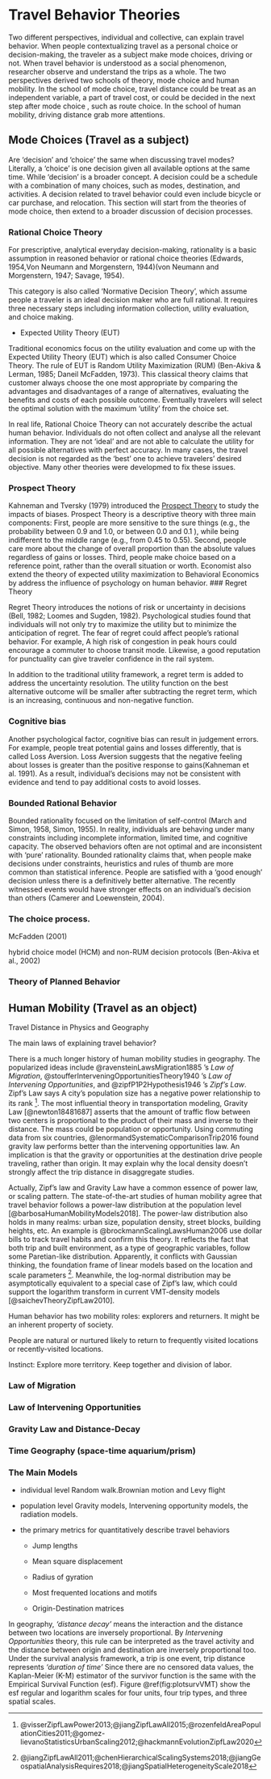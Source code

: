 # Travel Behavior Theories

Two different perspectives, individual and collective, can explain travel behavior.
When people contextualizing travel as a personal choice or decision-making, the traveler as a subject make mode choices, driving or not.
When travel behavior is understood as a social phenomenon, researcher observe and understand the trips as a whole.
The two perspectives derived two schools of theory, mode choice and human mobility.
In the school of mode choice, travel distance could be treat as an independent variable, a part of travel cost, or could be decided in the next step after mode choice , such as route choice.
In the school of human mobility, driving distance grab more attentions.


## Mode Choices (Travel as a subject)

Are 'decision' and 'choice' the same when discussing travel modes?
Literally, a 'choice' is one decision given all available options at the same time. While 'decision' is a broader concept. A decision could be a schedule with a combination of many choices, such as modes, destination, and activities. A decision related to travel behavior could even include bicycle or car purchase, and relocation.
This section will start from the theories of mode choice, then extend to a broader discussion of decision processes.

### Rational Choice Theory

For prescriptive, analytical everyday decision-making, rationality is a basic assumption in reasoned behavior or rational choice theories (Edwards, 1954,Von Neumann and Morgenstern, 1944)(von Neumann and Morgenstern, 1947; Savage, 1954).

This category is also called 'Normative Decision Theory', which assume people a traveler is an ideal decision maker who are full rational.
It requires three necessary steps including information collection, utility evaluation, and choice making.

- Expected Utility Theory (EUT)

Traditional economics focus on the utility evaluation and come up with the Expected Utility Theory (EUT) which is also called Consumer Choice Theory.
The rule of EUT is Random Utility Maximization (RUM) (Ben-Akiva & Lerman, 1985; Daneil McFadden, 1973).
This classical theory claims that customer always choose the one most appropriate by comparing the advantages and disadvantages of a range of alternatives, evaluating the benefits and costs of each possible outcome.
Eventually travelers will select the optimal solution with the maximum 'utility' from the choice set.

In real life, Rational Choice Theory can not accurately describe the actual human behavior.
Individuals do not often collect and analyse all the relevant information.
They are not 'ideal' and are not able to calculate the utility for all possible alternatives with perfect accuracy.
In many cases, the travel decision is not regarded as the 'best' one to achieve travelers' desired objective.
Many other theories were developmed to fix these issues.

### Prospect Theory

Kahneman and Tversky (1979) introduced the [Prospect Theory](https://www-sciencedirect-com/topics/social-sciences/prospect-theory) to study the impacts of biases.
Prospect Theory is a descriptive theory with three main components: First, people are more sensitive to the sure things (e.g., the probability between 0.9 and 1.0, or between 0.0 and 0.1 ), while being indifferent to the middle range (e.g., from 0.45 to 0.55).
Second, people care more about the change of overall proportion than the absolute values regardless of gains or losses.
Third, people make choice based on a reference point, rather than the overall situation or worth. 
Economist also extend the theory of expected utility maximization to Behavioral Economics by address the influence of psychology on human behavior. 
### Regret Theory

Regret Theory introduces the notions of risk or uncertainty in decisions (Bell, 1982; Loomes and Sugden, 1982).
Psychological studies found that individuals will not only try to maximize the utility but to minimize the anticipation of regret. The fear of regret could affect people's rational behavior.
For example, A high risk of congestion in peak hours could encourage a commuter to choose transit mode. Likewise, a good reputation for punctuality can give traveler confidence in the rail system. 

In addition to the traditional utility framework, a regret term is added to address the uncertainty resolution. The utility function on the best alternative outcome will be smaller after subtracting the regret term, which is an increasing, continuous and non-negative function.

### Cognitive bias

Another psychological factor, cognitive bias can result in judgement errors.
For example, people treat potential gains and losses differently, that is called Loss Aversion.
Loss Aversion suggests that the negative feeling about losses is greater than the positive response to gains(Kahneman et al. 1991).
As a result, individual's decisions may not be consistent with evidence and tend to pay additional costs to avoid losses.


### Bounded Rational Behavior

Bounded rationality focused on the limitation of self-control (March and Simon, 1958, Simon, 1955).
In reality, individuals are behaving under many constraints including incomplete information, limited time, and cognitive capacity.
The observed behaviors often are not optimal and are inconsistent with 'pure' rationality.
Bounded rationality claims that, when people make decisions under constraints, heuristics and rules of thumb are more common than statistical inference. 
People are satisfied with a 'good enough' decision unless there is a definitively better alternative.
The recently witnessed events would have stronger effects on an individual's decision than others (Camerer and Loewenstein, 2004).




### The choice process. 


McFadden (2001)

hybrid choice model (HCM) and non-RUM decision protocols (Ben-Akiva et al., 2002)



### Theory of Planned Behavior




## Human Mobility (Travel as an object)

Travel Distance in Physics and Geography

The main laws of explaining travel behavior?

There is a much longer history of human mobility studies in geography. The popularized ideas include @ravensteinLawsMigration1885 's *Law of Migration*, @stoufferInterveningOpportunitiesTheory1940 's *Law of Intervening Opportunities*, and @zipfP1P2Hypothesis1946 's *Zipf's Law*. Zipf's Law says A city's population size has a negative power relationship to its rank [^1]. The most influential theory in transportation modeling, Gravity Law [@newton18481687] asserts that the amount of traffic flow between two centers is proportional to the product of their mass and inverse to their distance. The mass could be population or opportunity. Using commuting data from six countries, @lenormandSystematicComparisonTrip2016 found gravity law performs better than the intervening opportunities law. An implication is that the gravity or opportunities at the destination drive people traveling, rather than origin. It may explain why the local density doesn't strongly affect the trip distance in disaggregate studies.

[^1]: @visserZipfLawPower2013;@jiangZipfLawAll2015;@rozenfeldAreaPopulationCities2011;@gomez-lievanoStatisticsUrbanScaling2012;@hackmannEvolutionZipfLaw2020

Actually, Zipf's law and Gravity Law have a common essence of power law, or scaling pattern. The state-of-the-art studies of human mobility agree that travel behavior follows a power-law distribution at the population level [@barbosaHumanMobilityModels2018]. The power-law distribution also holds in many realms: urban size, population density, street blocks, building heights, etc. An example is @brockmannScalingLawsHuman2006 use dollar bills to track travel habits and confirm this theory. It reflects the fact that both trip and built environment, as a type of geographic variables, follow some Paretian-like distribution. Apparently, it conflicts with Gaussian thinking, the foundation frame of linear models based on the location and scale parameters [^2]. Meanwhile, the log-normal distribution may be asymptotically equivalent to a special case of Zipf's law, which could support the logarithm transform in current VMT-density models [@saichevTheoryZipfLaw2010].

[^2]: @jiangZipfLawAll2011;@chenHierarchicalScalingSystems2018;@jiangGeospatialAnalysisRequires2018;@jiangSpatialHeterogeneityScale2018

Human behavior has two mobility roles: explorers and returners. It might be an inherent property of society.

People are natural or nurtured likely to return to frequently visited locations or recently-visited locations.

Instinct: Explore more territory. Keep together and division of labor.

### Law of Migration

### Law of Intervening Opportunities

### Gravity Law and Distance-Decay

### Time Geography (space-time aquarium/prism)

### The Main Models

-   individual level Random walk.Brownian motion and Levy flight

-   population level Gravity models, Intervening opportunity models, the radiation models.

-   the primary metrics for quantitatively describe travel behaviors

    -   Jump lengths

    -   Mean square displacement

    -   Radius of gyration

    -   Most frequented locations and motifs

    -   Origin-Destination matrices

In geography, *'distance decay'* means the interaction and the distance between two locations are inversely proportional. By *Intervening Opportunities* theory, this rule can be interpreted as the travel activity and the distance between origin and destination are inversely proportional too. Under the survival analysis framework, a trip is one event, trip distance represents *'duration of time'* Since there are no censored data values, the Kaplan-Meier (K-M) estimator of the survivor function is the same with the Empirical Survival Function (esf). Figure \@ref(fig:plotsurvVMT) show the esf regular and logarithm scales for four units, four trip types, and three spatial scales.

